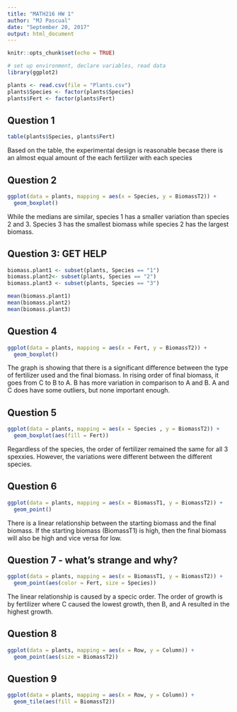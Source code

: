 ```yaml
---
title: "MATH216 HW 1"
author: "MJ Pascual"
date: "September 20, 2017"
output: html_document
---
```


```r
knitr::opts_chunk$set(echo = TRUE)
```

```r
# set up environment, declare variables, read data
library(ggplot2)

plants <- read.csv(file = "Plants.csv")
plants$Species <- factor(plants$Species)
plants$Fert <- factor(plants$Fert)
```


## Question 1
```r
table(plants$Species, plants$Fert)
```

Based on the table, the experimental design is reasonable becase there is an almost equal amount of the each fertilizer with each species

## Question 2

```r
ggplot(data = plants, mapping = aes(x = Species, y = BiomassT2)) + 
  geom_boxplot()
```

While the medians are similar, species 1 has a smaller variation than species 2 and 3. Species 3 has the smallest biomass while species 2 has the largest biomass. 


## Question 3: GET HELP

```r
biomass.plant1 <- subset(plants, Species == "1")
biomass.plant2<- subset(plants, Species == "2")
biomass.plant3 <- subset(plants, Species == "3")

mean(biomass.plant1)
mean(biomass.plant2)
mean(biomass.plant3)
```

## Question 4

```r
ggplot(data = plants, mapping = aes(x = Fert, y = BiomassT2)) + 
  geom_boxplot()
```

The graph is showing that there is a significant difference between the type of fertilizer used and the final biomass. In rising order of final biomass, it goes from C to B to A. B has more variation in comparison to A and B. A and C does have some outliers, but none important enough.

## Question 5
```r
ggplot(data = plants, mapping = aes(x = Species , y = BiomassT2)) + 
  geom_boxplot(aes(fill = Fert))
```

Regardless of the species, the order of fertilizer remained the same for all 3 spexxies. However, the variations were different between the different species. 

## Question 6

```r
ggplot(data = plants, mapping = aes(x = BiomassT1, y = BiomassT2)) + 
  geom_point()
```

There is a linear relationship between the starting biomass and the final biomass. If the starting biomass (BiomassT1) is high, then the final biomass will also be high and vice versa for low. 

## Question 7 - what's strange and why?

```r
ggplot(data = plants, mapping = aes(x = BiomassT1, y = BiomassT2)) + 
  geom_point(aes(color = Fert, size = Species))
```

The linear relationship is caused by a specic order. The order of growth is by fertilizer where C caused the lowest growth, then B, and A resulted in the highest growth. 

## Question 8

```r
ggplot(data = plants, mapping = aes(x = Row, y = Column)) +
  geom_point(aes(size = BiomassT2))
```


## Question 9

```r
ggplot(data = plants, mapping = aes(x = Row, y = Column)) +
  geom_tile(aes(fill = BiomassT2))
```